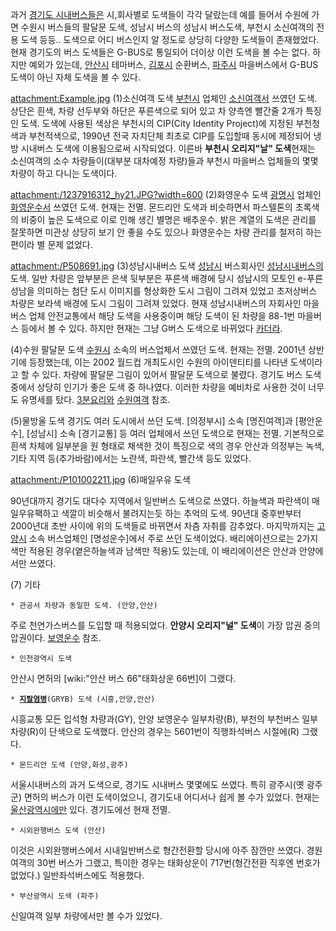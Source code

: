 과거 [[경기도 시내버스]]들은 시,회사별로 도색들이 각각 달랐는데 예를 들어서 수원에 가면 수원시 버스들의 팔달문 도색, 성남시 버스의 성남시 버스도색, 부천시 소신여객의 전용 도색 등등.. 도색으로 어디 버스인지 알 정도로 상당히 다양한 도색들이 존재했었다. 현재 경기도의 버스 도색들은 G-BUS로 통일되어 더이상 이런 도색을 볼 수는 없다. 하지만 예외가 있는데, [[안산]]시 테마버스, [[김포]]시 순환버스, [[파주]]시 마을버스에서 G-BUS 도색이 아닌 자체 도색을 볼 수 있다.

attachment:Example.jpg
(1)소신여객 도색
[[부천]]시 업체인 [[소신여객]]서 쓰였던 도색. 상단은 흰색, 차량 선두부와 하단은 푸른색으로 되어 있고 차 양측엔 빨간줄 2개가 특징인 도색. 도색에 사용된 색상은 부천시의 CIP(City Identity Project)에 지정된 부천청색과 부천적색으로, 1990년 전국 자치단체 최초로 CIP를 도입할때 동시에 제정되어 냉방 시내버스 도색에 이용됨으로써 시작되었다. 이른바 '''부천시 오리지"날" 도색'''현재는 소신여객의 소수 차량들이(대부분 대차예정 차량)들과 부천시 마을버스 업체들의 몇몇 차량이 하고 다니는 도색이다.

attachment:/1237916312_hy21.JPG?width=600
(2)화영운수 도색
[[광명시]] 업체인 [[화영운수]]서 쓰였던 도색. 현재는 전멸. 몬드리안 도색과 비슷하면서 파스텔톤의 초록색의 비중이 높은 도색으로 이로 인해 생긴 별명은 배추운수. 밝은 계열의 도색은 관리를 잘못하면 미관상 상당히 보기 안 좋을 수도 있으나 화영운수는 차량 관리를 철저히 하는 편이라 별 문제 없었다.

attachment:/P508691.jpg
(3)성남시내버스 도색
[[성남]]시 버스회사인 [[성남시내버스]]의 도색. 일반 차량은 앞부분은 은색 뒷부분은 푸른색 배경에 당시 성남시의 모토인 e-푸른성남을 의미하는 첨단 도시 이미지를 형상화한 도시 그림이 그려져 있었고 초저상버스 차량은 보라색 배경에 도시 그림이 그려져 있었다. 현재 성남시내버스의 자회사인 마을버스 업체 안전교통에서 해당 도색을 사용중이며 해당 도색이 된 차량을 88-1번 마을버스 등에서 볼 수 있다. 하지만 현재는 그냥 G버스 도색으로 바뀌었다 [[카더라]].

(4)수원 팔달문 도색
[[수원]]시 소속의 버스업체서 쓰였던 도색. 현재는 전멸. 2001년 상반기에 등장했는데, 이는 2002 월드컵 개최도시인 수원의 아이덴티티를 나타낸 도색이라고 할 수 있다. 차량에 팔달문 그림이 있어서 팔달문 도색으로 불렸다. 경기도 버스 도색 중에서 상당히 인기가 좋은 도색 중 하나였다. 이러한 차량을 예비차로 사용한 것이 너무도 유명세를 탔다. [[3분요리]]와 [[수원여객]] 참조.

(5)물방울 도색
경기도 여러 도시에서 쓰던 도색. [의정부시] 소속 [명진여객]과 [평안운수], [성남시] 소속 [경기교통] 등 여러 업체에서 쓰던 도색으로 현재는 전멸. 기본적으로 흰색 차체에 일부분을 원 형태로 채색한 것이 특징으로 색의 경우 안산과 의정부는 녹색, 기타 지역 등(추가바람)에서는 노란색, 파란색, 빨간색 등도 있었다.

attachment:/P101002211.jpg
(6)매일우유 도색

90년대까지 경기도 대다수 지역에서 일반버스 도색으로 쓰였다. 하늘색과 파란색이 매일우유팩하고 색깔이 비슷해서 불려지는듯 하는 추억의 도색. 90년대 중후반부터 2000년대 초반 사이에 위의 도색들로 바뀌면서 차츰 자취를 감추었다. 마지막까지는 [[고양]]시 소속 버스업체인 [명성운수]에서 주로 쓰던 도색이었다. 배리에이션으로는 2가지 색만 적용된 경우(옅은하늘색과 남색만 적용)도 있는데, 이 배리에이션은 안산과 안양에서만 쓰였다.

(7) 기타
 * 관공서 차량과 동일한 도색. (안양,안산)
주로 천연가스버스를 도입할 때 적용되었다. '''안양시 오리지"널" 도색'''이 가장 압권 중의 압권이다. [[보영운수]] 참조.
 * 인천광역시 도색
안산시 면허의 [wiki:"안산 버스 66"태화상운 66번]이 그랬다.
 * '''[[지랄염병]]'''(GRYB) 도색 (시흥,안양,안산)
시흥교통 모든 입석형 차량과(GY), 안양 보영운수 일부차량(B), 부천의 부천버스 일부차량(R)이 단색으로 도색했다. 안산의 경우는 5601번이 직행좌석버스 시절에(R) 그랬다.
 * 몬드리안 도색 (안양,화성,광주)
서울시내버스의 과거 도색으로, 경기도 시내버스 몇몇에도 쓰였다. 특히 광주시(옛 광주군) 면허의 버스가 이런 도색이었으니, 경기도내 어디서나 쉽게 볼 수가 있었다. 현재는 [[울산광역시]]에만 있다. 경기도에선 현재 전멸.
 * 시외완행버스 도색 (안산)
이것은 시외완행버스에서 시내일반버스로 형간전환할 당시에 아주 잠깐만 쓰였다. 경원여객의 30번 버스가 그랬고, 특이한 경우는 태화상운이 717번(형간전환 직후엔 번호가 없었다.) 일반좌석버스에도 적용했다.
 * 부산광역시 도색 (파주)
신일여객 일부 차량에서만 볼 수가 있었다.
